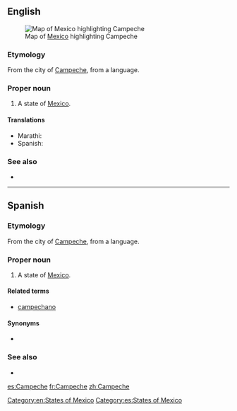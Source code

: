 {{also|campêche}}
==English==
[[File:Mexico map, MX-CAM.svg|thumb|Map of [[Mexico]] highlighting Campeche]]
===Etymology===
From the city of [[w:Campeche, Campeche|Campeche]], from a {{etyl|myn|en}} language.

===Proper noun===
{{en-proper noun}}

# A state of [[Mexico]].

====Translations====
{{trans-top|state of Mexico}}
* Marathi: {{t-|mr|काम्पेचे|n|tr=kāmpece|sc=Deva}}
*Spanish: {{t+|es|Campeche|m}}
{{trans-mid}}
{{trans-bottom}}

===See also===
*{{pedialite}}

[[Category:en:States of Mexico]]

----

==Spanish==

===Etymology===
From the city of [[w:Campeche, Campeche|Campeche]], from a {{etyl|myn|es}} language.

===Proper noun===
{{es-proper noun|m}}

# A state of [[Mexico]].

====Related terms====
*[[campechano]]

====Synonyms====
* {{l/es|CM}} {{qualifier|abbreviation}}

===See also===
* {{pedialite|lang=es}}

[[Category:es:States of Mexico]]

[[es:Campeche]]
[[fr:Campeche]]
[[zh:Campeche]]